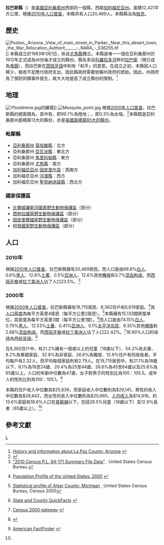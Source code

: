 {{coord|33|50|25|N|113|56|34|W|region:US-AZ_type:adm2nd_source:dewiki|display=title}}
{{Infobox U.S. County
| county = 拉巴斯縣
| state = 亞利桑那州
| en county = La Paz County
| en state = Arizona
| seal = 
| map = Map of Arizona highlighting La Paz County.svg
| map size = 200
| founded = 1983年1月1日
| seat = [[帕克_(亞利桑那州)|帕克]]
| largest city wl = [[水晶镇_(亚利桑那州)|水晶镇]]
| area            = {{convert|4513.36|sqmi|km2}}
| area land       = {{convert|4499.95|sqmi}} 
| area water      ={{convert|13.4|sqmi}} 
| area percentage = 0.30%
| census yr = 2011
| pop = 20419
| density = 1.7
| web = www.co.la-paz.az.us
| footnote =
}}
'''拉巴斯縣'''（{{lang-en|La Paz County}}）是[[美國|美國]][[亞利桑那州|亞利桑那州]]西部的一個縣，西鄰[[加利福尼亞州|加利福尼亞州]]。面積12,421平方公里。根據[[美國2010年人口普查|2010年人口普查]]，本縣共有人口20,489人。本縣縣治為[[帕克_(亞利桑那州)|帕克]]。{{GR|6}}

==歷史==
[[File:Poston,_Arizona._View_of_main_street_in_Parker._Near_this_desert_town,_the_War_Relocation_Authorit_._._._-_NARA_-_536255.tif|thumb]]]]
本縣成立於1983年1月1日，係自[[尤馬縣_(亞利桑那州)|尤馬縣]]獨立。本縣是唯一一個在亞利桑那州於1912年正式成為州份後才成立的縣份。縣名來自[[科羅拉多河|科羅拉多河]]畔的[[拉巴斯_(亞利桑那州)|拉巴斯]]（現已成為[[鬼鎮|鬼鎮]]），而拉巴斯在[[西班牙語|西班牙語]]中則有「和平」的意思。{{GR|3}}在成立之初，本縣因人口稀少，稅收不足應付政府支出，因此縣政府需要依賴州政府的資助。因此，州政府為了預防同類事件發生，故大大地提高了成立縣份的限制。<ref>[http://jeff.scott.tripod.com/lapaz.html History and information about La Paz County, Arizona] {{webarchive|url=https://web.archive.org/web/20120517013153/http://jeff.scott.tripod.com/lapaz.html |date=2012-05-17 }}</ref>

==地理==
[[File:Yfooldmine.jpg|thumb]]的礦場]]
[[File:Mesquite_point.jpg|thumb]]
根據[[2000年美国人口普查|2000年人口普查]]，拉巴斯縣的總面積為{{convert|4513.36|sqmi}}，其中有{{convert|4499.95|sqmi}}，即99.7%為陸地；{{convert|13.4|sqmi}}，即0.3%為水域。<ref>{{cite web
  |url=http://www.census.gov/tiger/tms/gazetteer/county2k.txt
  |title=Census 2000 U.S. Gazetteer Files: Counties
  |publisher=United States Census
  |accessdate=2011-02-13
  |archive-url=https://www.webcitation.org/68EB8WXmf?url=http://www.census.gov/tiger/tms/gazetteer/county2k.txt
  |archive-date=2012-06-06
  |dead-url=yes
  }}</ref>本縣既是亞利桑那州面積第13大的縣份，亦是[[美國面積最大縣份列表|美國面積第85大的縣份]]。

===毗鄰縣===
* [[亞利桑那州|亞利桑那州]] [[莫哈維縣|莫哈維縣]]：北方
* 亞利桑那州 [[亞瓦派縣|亞瓦派縣]]：東北方
* 亞利桑那州 [[馬里科帕縣|馬里科帕縣]]：東方
* 亞利桑那州 [[尤馬縣_(亞利桑那州)|尤馬縣]]：南方
* [[加利福尼亞州|加利福尼亞州]] [[因皮里尔县_(加利福尼亚州)|因皮里尔县]]：西南方
* 加利福尼亞州 [[河濱縣|河濱縣]]：西方
* 加利福尼亞州 [[聖貝納迪諾縣|聖貝納迪諾縣]]：西北方

===國家保護區===
* [[比爾威廉斯河國家野生動物保護區|比爾威廉斯河國家野生動物保護區]]（部分）
* [[西勃拉國家野生動物保護區|西勃拉國家野生動物保護區]]（部分）
* [[因皮里爾國家野生動物保護區|因皮里爾國家野生動物保護區]]（部分）
* [[柯發國家野生動物保護區|柯發國家野生動物保護區]]（部分）

==人口==
{{USCensusPop
|1990= 13844
|2000= 19715
|2010= 20489
|estimate= 20419
|estyear= 2011
| footnote=<ref>{{cite web|url=http://www.census.gov/population/www/censusdata/cencounts/files/ca190090.txt|title=1900-1990 census data|publisher=United States Census Bureau|accessdate=2013-05-06|archive-date=2013-06-18|archive-url=https://web.archive.org/web/20130618102118/http://www.census.gov/population/www/censusdata/cencounts/files/ca190090.txt|dead-url=no}}</ref><ref>{{cite web |url=http://factfinder2.census.gov |title=American FactFinder |publisher=Factfinder2.census.gov |date= |accessdate=2013-02-16 |archive-date=2013-09-11 |archive-url=https://web.archive.org/web/20130911234518/http://factfinder2.census.gov/ |dead-url=no }}</ref><ref>{{cite web |url=http://mapserver.lib.virginia.edu/ |title=University of Virginia Library |publisher=Mapserver.lib.virginia.edu |date= |accessdate=2013-02-16 |archive-date=2012-08-11 |archive-url=https://web.archive.org/web/20120811110448/http://mapserver.lib.virginia.edu/ |dead-url=no }}</ref>
|}}

===2010年===
根據[[2010年美國人口普查|2010年人口普查]]，拉巴斯縣擁有20,489居民。而人口是由69.8%[[歐裔美國人|白人]]、0.6%[[非裔美國人|黑人]]、12.8%[[美國土著|土著]]、0.5%[[亞裔美國人|亞洲人]]、12.6%其他[[種族|種族]]和3.7%[[混血|混血]][[种族构成|构成]]。而[[西班牙裔美国人|西班牙裔]]或[[拉丁美洲人|拉丁美洲人]]佔了人口23.5%。<ref>[http://www2.census.gov/census_2010/01-Redistricting_File--PL_94-171/California/ "2010 Census P.L. 94-171 Summary File Data"] {{Wayback|url=http://www2.census.gov/census_2010/01-Redistricting_File--PL_94-171/California/ |date=20130807061126 }}. United States Census Bureau.</ref>

===2000年===
根據[[2000年美國人口普查|2000年人口普查]]{{GR|2}}，拉巴斯縣擁有19,715居民、8,362住戶和5,619家庭。<ref>{{en}}[http://www.census.gov/population/www/pop-profile/profile2000.html Population Profile of the United States: 2000] {{Wayback|url=http://www.census.gov/population/www/pop-profile/profile2000.html |date=20040113065424 }}</ref>其[[人口密度|人口密度]]為每平方英里4居民（每平方公里2居民）。<ref>[http://censtats.census.gov/data/MI/05026003.pdf Statistical profile of Alger County, Michigan] {{webarchive|url=https://web.archive.org/web/20120407012422/http://censtats.census.gov/data/MI/05026003.pdf |date=2012-04-07 }}, United States Census Bureau, Census 2000</ref>本縣擁有15,133間房屋单位，其密度為每平方英里3間（每平方公里1間）。<ref>{{en}}[http://quickfacts.census.gov/qfd/ State and County QuickFacts] {{Wayback|url=http://quickfacts.census.gov/qfd/ |date=20040401125638 }}</ref>而人口是由74.15%[[歐裔美國人|白人]]、0.79%[[非裔美國人|黑人]]、12.53%[[美國土著|土著]]、0.41%[[亞裔美國人|亞洲人]]、0.1%[[太平洋岛民|太平洋岛民]]、9.35%其他[[種族|種族]]和2.68%[[混血|混血]][[种族构成|构成]]。而[[西班牙裔美国人|西班牙裔]]或[[拉丁美洲人|拉丁美洲人]]佔了人口22.42%。<ref>{{en}}[http://www.census.gov/main/www/cen2000.html Census 2000 gateway] {{Wayback|url=http://www.census.gov/main/www/cen2000.html |date=20190331194847 }}</ref>18.90%人口的母語為[[西班牙語|西班牙語]]。<ref>{{Cite web |url=http://www.mla.org/map_data_results%26state_id%3D4%26county_id%3D12%26mode%3Dgeographic%26order%3Dr |title=MLA Language Map Data Center |access-date=2021-10-05 |archive-date=2015-06-19 |archive-url=https://web.archive.org/web/20150619232126/http://www.mla.org/map_data_results%26state_id%3D4%26county_id%3D12%26mode%3Dgeographic%26order%3Dr |dead-url=no }}</ref>

在8,362住户中，有21.2%擁有一個或以上的兒童（18歲以下）、54.2%為夫妻、8.2%為單親家庭、32.8%為非家庭、26.6%為獨居、12.9%住戶有同居長者。平均每戶有2.32人，而平均每個家庭則有2.79人。在19,715居民中，有21.1%為18歲以下、6.1%為18至24歲、20.4%為25至44歲、26.6%為45至64歲以及25.8%為65歲以上。人口的年齡中位數為47歲，女子對男子的性別比為100：105.5。成年人的性別比則為100：105.1。<ref name="Census">{{en}}[http://factfinder.census.gov/ American FactFinder] {{WebCite|url=https://www.webcitation.org/65jESGrbU?url=http://factfinder2.census.gov/legacy/aff_sunset.html |date=20120226005920 |dateformat=iso }}</ref>

本縣的住戶收入中位數為$25,839，而家庭收入中位數則為$29,141。男性的收入中位數為$26,642，而女性的收入中位數則為$20,965，[[人均收入|人均收入]]為$14,916。約13.6%家庭和19.6%人口在[[貧窮線|貧窮線]]以下，包括28.5%兒童（18歲以下）及12.9%長者（65歲以上）。<ref name="Census"/>

== 參考文獻==
{{reflist|2}}

{{拉巴斯縣 (亞利桑那州)}}
{{Arizona}}

{{Authority control}}
[[Category:亚利桑那州行政区划|L]]